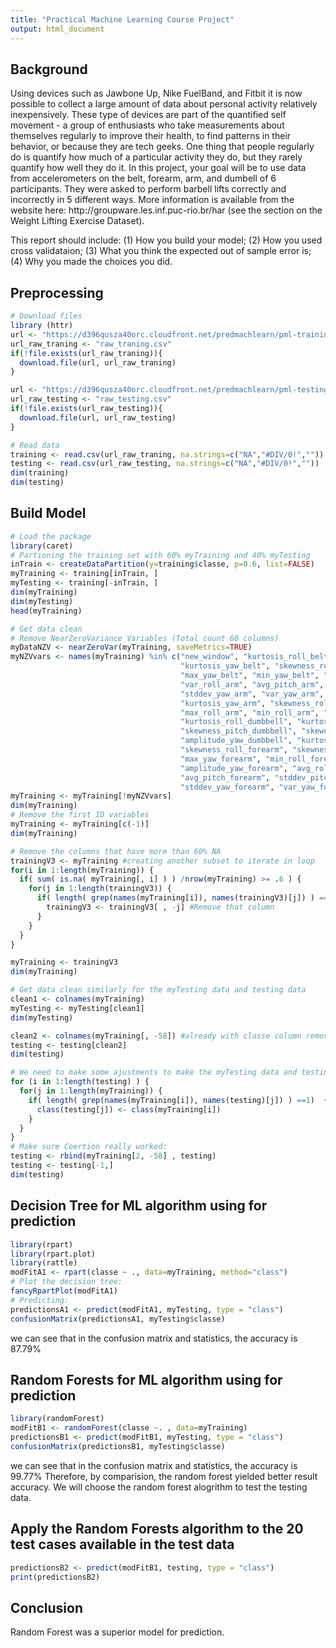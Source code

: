 ```yaml
---
title: "Practical Machine Learning Course Project"
output: html_document
---
```

## Background
Using devices such as Jawbone Up, Nike FuelBand, and Fitbit it is now possible to collect a large amount of data about personal activity relatively inexpensively. These type of devices are part of the quantified self movement - a group of enthusiasts who take measurements about themselves regularly to improve their health, to find patterns in their behavior, or because they are tech geeks. One thing that people regularly do is quantify how much of a particular activity they do, but they rarely quantify how well they do it. In this project, your goal will be to use data from accelerometers on the belt, forearm, arm, and dumbell of 6 participants. They were asked to perform barbell lifts correctly and incorrectly in 5 different ways. More information is available from the website here: http://groupware.les.inf.puc-rio.br/har (see the section on the Weight Lifting Exercise Dataset).

This report should include: (1) How you build your model; (2) How you used cross validataion; (3) What you think the expected out of sample error is; (4) Why you made the choices you did.


## Preprocessing
```r
# Download files 
library (httr)
url <- "https://d396qusza40orc.cloudfront.net/predmachlearn/pml-training.csv"
url_raw_traning <- "raw_traning.csv"
if(!file.exists(url_raw_traning)){
  download.file(url, url_raw_traning)
}

url <- "https://d396qusza40orc.cloudfront.net/predmachlearn/pml-testing.csv"
url_raw_testing <- "raw_testing.csv"
if(!file.exists(url_raw_testing)){
  download.file(url, url_raw_testing)
}
```

```r
# Read data
training <- read.csv(url_raw_traning, na.strings=c("NA","#DIV/0!",""))
testing <- read.csv(url_raw_testing, na.strings=c("NA","#DIV/0!",""))
dim(training)
dim(testing)
```

## Build Model
```r
# Load the package
library(caret)
# Partioning the training set with 60% myTraining and 40% myTesting
inTrain <- createDataPartition(y=training$classe, p=0.6, list=FALSE)
myTraining <- training[inTrain, ] 
myTesting <- training[-inTrain, ]
dim(myTraining)
dim(myTesting)
head(myTraining)
```

```r
# Get data clean
# Remove NearZeroVariance Variables (Total count 60 columns)
myDataNZV <- nearZeroVar(myTraining, saveMetrics=TRUE)
myNZVvars <- names(myTraining) %in% c("new_window", "kurtosis_roll_belt", "kurtosis_picth_belt",
                                      "kurtosis_yaw_belt", "skewness_roll_belt", "skewness_roll_belt.1", "skewness_yaw_belt",
                                      "max_yaw_belt", "min_yaw_belt", "amplitude_yaw_belt", "avg_roll_arm", "stddev_roll_arm",
                                      "var_roll_arm", "avg_pitch_arm", "stddev_pitch_arm", "var_pitch_arm", "avg_yaw_arm",
                                      "stddev_yaw_arm", "var_yaw_arm", "kurtosis_roll_arm", "kurtosis_picth_arm",
                                      "kurtosis_yaw_arm", "skewness_roll_arm", "skewness_pitch_arm", "skewness_yaw_arm",
                                      "max_roll_arm", "min_roll_arm", "min_pitch_arm", "amplitude_roll_arm", "amplitude_pitch_arm",
                                      "kurtosis_roll_dumbbell", "kurtosis_picth_dumbbell", "kurtosis_yaw_dumbbell", "skewness_roll_dumbbell",
                                      "skewness_pitch_dumbbell", "skewness_yaw_dumbbell", "max_yaw_dumbbell", "min_yaw_dumbbell",
                                      "amplitude_yaw_dumbbell", "kurtosis_roll_forearm", "kurtosis_picth_forearm", "kurtosis_yaw_forearm",
                                      "skewness_roll_forearm", "skewness_pitch_forearm", "skewness_yaw_forearm", "max_roll_forearm",
                                      "max_yaw_forearm", "min_roll_forearm", "min_yaw_forearm", "amplitude_roll_forearm",
                                      "amplitude_yaw_forearm", "avg_roll_forearm", "stddev_roll_forearm", "var_roll_forearm",
                                      "avg_pitch_forearm", "stddev_pitch_forearm", "var_pitch_forearm", "avg_yaw_forearm",
                                      "stddev_yaw_forearm", "var_yaw_forearm")
myTraining <- myTraining[!myNZVvars]
dim(myTraining)
# Remove the first ID variables
myTraining <- myTraining[c(-1)]
dim(myTraining)

# Remove the columns that have more than 60% NA
trainingV3 <- myTraining #creating another subset to iterate in loop
for(i in 1:length(myTraining)) { 
  if( sum( is.na( myTraining[, i] ) ) /nrow(myTraining) >= .6 ) { 
    for(j in 1:length(trainingV3)) {
      if( length( grep(names(myTraining[i]), names(trainingV3)[j]) ) ==1)  { #if the columns are the same:
        trainingV3 <- trainingV3[ , -j] #Remove that column
      }   
    } 
  }
}

myTraining <- trainingV3
dim(myTraining)

```

```r
# Get data clean similarly for the myTesting data and testing data
clean1 <- colnames(myTraining)
myTesting <- myTesting[clean1]
dim(myTesting)

clean2 <- colnames(myTraining[, -58]) #already with classe column removed
testing <- testing[clean2]
dim(testing)

```

```r
# We need to make some ajustments to make the myTesting data and testing data have the same type
for (i in 1:length(testing) ) {
  for(j in 1:length(myTraining)) {
    if( length( grep(names(myTraining[i]), names(testing)[j]) ) ==1)  {
      class(testing[j]) <- class(myTraining[i])
    }      
  }      
}
# Make sure Coertion really worked:
testing <- rbind(myTraining[2, -58] , testing) 
testing <- testing[-1,]
dim(testing)
```

## Decision Tree for ML algorithm using for prediction
```r
library(rpart)
library(rpart.plot)
library(rattle)
modFitA1 <- rpart(classe ~ ., data=myTraining, method="class")
# Plot the decision tree:
fancyRpartPlot(modFitA1)
# Predicting:
predictionsA1 <- predict(modFitA1, myTesting, type = "class")
confusionMatrix(predictionsA1, myTesting$classe)
```
we can see that in the confusion matrix and statistics, the accuracy is 87.79%

## Random Forests for ML algorithm using for prediction
```r
library(randomForest)
modFitB1 <- randomForest(classe ~. , data=myTraining)
predictionsB1 <- predict(modFitB1, myTesting, type = "class")
confusionMatrix(predictionsB1, myTesting$classe)
```
we can see that in the confusion matrix and statistics, the accuracy is 99.77%
Therefore, by comparision, the random forest yielded better result accuracy. We will choose the random forest alogrithm to test the testing data.

## Apply the Random Forests algorithm to the 20 test cases available in the test data 
```r
predictionsB2 <- predict(modFitB1, testing, type = "class")
print(predictionsB2)

```


## Conclusion
Random Forest was a superior model for prediction.


